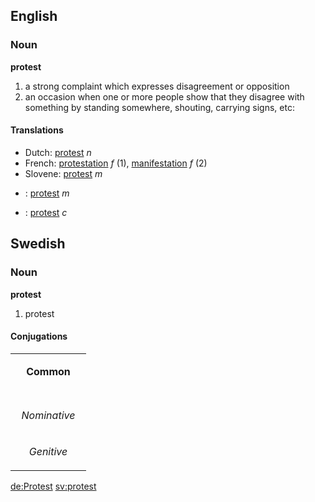 ==English==

===Noun===
'''protest'''

# a strong complaint which expresses disagreement or opposition
# an occasion when one or more people show that they disagree with something by standing somewhere, shouting, carrying signs, etc:

====Translations====
*Dutch: [[protest]] ''n''
*French: [[protestation]] ''f'' (1), [[manifestation]] ''f'' (2)
*Slovene: [[protest]] ''m''
*{{pl}}: [[protest]] ''m''
*{{sv}}: [[protest#Swedish|protest]] ''c''

==Swedish==
===Noun===
'''protest'''

#protest

====Conjugations====
{| border=1 cellspacing=0 
| bgcolor=#FFFFF0 colspan=5 align=center | '''Common''' 
|- 
|- bgcolor=#FFFFF0 align=center 
! rowspan=2 | 
| colspan=2 width=105 | ''Singular'' 
| colspan=2 | ''Plural'' 
|- bgcolor=#FFFFF0 align=center 
| width=105 | ''Indefinite'' 
| width=105 | ''Definite'' 
| width=105 | ''Indefinite'' 
|  width=105 | ''Definite'' 
|- align=center 
| width=105 bgcolor=#FFFFF0 | ''Nominative'' 
| [[protest]] 
| [[protesten]] 
| [[protester]] 
| [[protesterna]] 
|- align=center 
| width=105 bgcolor=#FFFFF0 | ''Genitive'' 
| [[protests]] 
| [[protestens]] 
| [[protesters]] 
| [[protesternas]] 
|} 

[[de:Protest]]
[[sv:protest]]